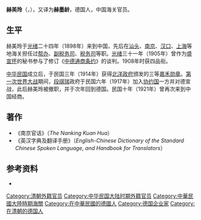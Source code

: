 '''赫美玲'''（{{lang-de|Karl Ernst Georg Hemeling}}，{{bd|1878年||1925年||catIdx=H}}），又译为'''赫墨龄'''，德国人，中国海关官员。

== 生平 ==
赫美玲于[[光绪|光绪]]二十四年（1898年）来到中国，先后在[[汕头|汕头]]、[[南京|南京]]、[[汉口|汉口]]、[[上海|上海]]等地海关担任过[[帮办|帮办]]、[[副税务司|副税务司]]、[[税务司|税务司]]等职。[[光绪|光绪]]三十一年（1905年）曾作为[[盛宣怀|盛宣怀]]的秘书参与了修订《[[中德通商条约|中德通商条约]]》的谈判。1908年时获四品衔。

[[中华民国|中华民国]]成立后，于民国三年（1914年）获得[[北洋政府|北洋政府]]颁发的三等[[嘉禾勋章|嘉禾勋章]]。[[第一次世界大战|第一次世界大战]]期间，[[段祺瑞|段祺瑞]]政府于民国六年（1917年）加入[[协约国|协约国]]一方并对德宣战，此后赫美玲被撤职，并于次年回到德国。民国十年（1921年）曾再次来到中国经商。

== 著作 ==
* 《南京官话》（''The Nanking Kuan Hua''）
* 《英汉字典及翻译手册》（''English-Chinese Dictionary of the Standard Chinese Spoken Language, and Handbook for Translators''）

== 参考资料 ==
* {{cite book|title=《近代来华外国人名辞典》|publisher=中国社会科学出版社|author=中国社会科学院近代史研究所翻译室|year=1981}}

{{DEFAULTSORT:Hemeling, Karl}}
[[Category:清朝外籍官员|Category:清朝外籍官员]]
[[Category:中华民国大陆时期外籍官员|Category:中华民国大陆时期外籍官员]]
[[Category:中華民國大陸時期海關|Category:中華民國大陸時期海關]]
[[Category:在中華民國的德國人|Category:在中華民國的德國人]]
[[Category:德国企业家|Category:德国企业家]]
[[Category:在清朝的德国人|Category:在清朝的德国人]]